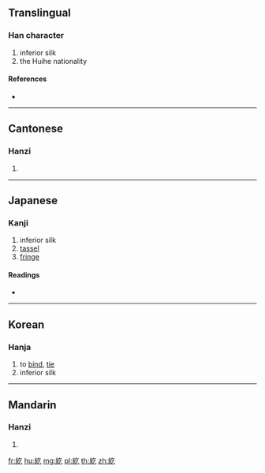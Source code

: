 {{character info/new}}
{{also|纥}}
==Translingual==

===Han character===
{{Han char|rn=120|rad=糸|as=03|sn=9|four=28917|canj=VFON}}

# inferior silk
# the Huihe nationality

====References====
* {{Han ref|kx=0916.030|dkj=27246|dj=1345.010|hdz=53364.100|uh=7D07|ud=32007|bh=ACF8|bd=44280}}

----

==Cantonese==

===Hanzi===
{{yue-hanzi|jyut=gat1|y=gat1|sim=纥}}

# {{defn|lang=yue|sort=糸03}}

----

==Japanese==

===Kanji===
{{ja-kanji|grade=|rs=糸03}}

# inferior silk
# [[tassel]]
# [[fringe]]

====Readings====
* {{ja-readings|on=[[こつ]] (kotsu), [[ごち]] (gochi), [[けつ]] (ketsu), [[げち]] (gechi)|kun=|nanori=}}

----

==Korean==

===Hanja===
{{ko-hanja|hangeul=흘|eumhun=|rv=heul|mr=hŭl|y=hul}}

# to [[bind]], [[tie]]
# inferior silk

----

==Mandarin==

===Hanzi===
{{cmn-hanzi|sim=纥|pin=[[gē]] ([[ge1]]), [[hé]] ([[he2]]), [[jié]] ([[jie2]])|wg=ko<sup>1</sup>, ho<sup>2</sup>, chieh<sup>2</sup>}}

# {{defn|lang=cmn|sort=糸03}}

[[fr:紇]]
[[hu:紇]]
[[mg:紇]]
[[pl:紇]]
[[th:紇]]
[[zh:紇]]